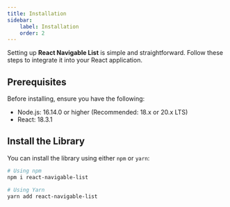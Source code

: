 ```yaml
---
title: Installation
sidebar:
    label: Installation
    order: 2
---
```


Setting up **React Navigable List** is simple and straightforward. Follow these steps to integrate it into your React application.

## Prerequisites

Before installing, ensure you have the following:

- Node.js: 16.14.0 or higher (Recommended: 18.x or 20.x LTS)
- React: 18.3.1

## Install the Library

You can install the library using either `npm` or `yarn`:

```bash
# Using npm
npm i react-navigable-list

# Using Yarn
yarn add react-navigable-list
